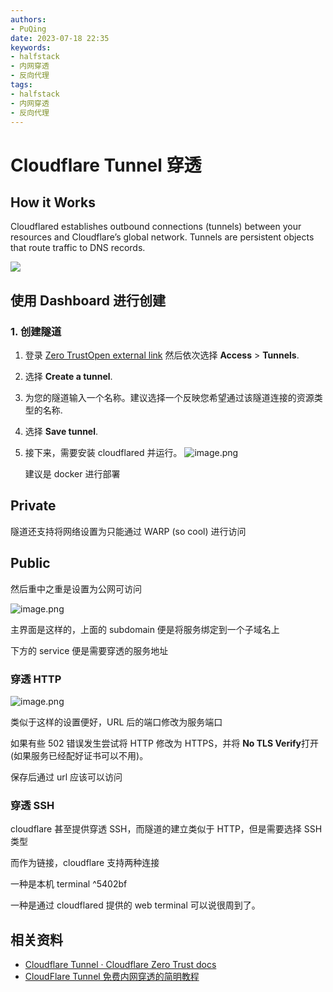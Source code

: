 ```yaml
---
authors:
- PuQing
date: 2023-07-18 22:35
keywords:
- halfstack
- 内网穿透
- 反向代理
tags:
- halfstack
- 内网穿透
- 反向代理
---
```

# Cloudflare Tunnel 穿透

## How it Works

Cloudflared establishes outbound connections (tunnels) between your resources and Cloudflare’s global network. Tunnels are persistent objects that route traffic to DNS records.

![](https://developers.cloudflare.com/assets/handshake_hufad68abf6107ffc2ef859ebe1b42b6e2_299675_1768x1102_resize_q75_box-3f75968f.jpg)

## 使用 Dashboard 进行创建

### 1. 创建隧道


<!--truncate-->
1. 登录 [Zero TrustOpen external link](https://one.dash.cloudflare.com/) 然后依次选择 **Access** > **Tunnels**.

2. 选择 **Create a tunnel**.

3. 为您的隧道输入一个名称。建议选择一个反映您希望通过该隧道连接的资源类型的名称.

4. 选择 **Save tunnel**.

5. 接下来，需要安装 cloudflared 并运行。
   ![image.png](https://images.puqing.work/2023/08/02/64ca10dc38399.webp)

   建议是 docker 进行部署

## Private

隧道还支持将网络设置为只能通过 WARP (so cool) 进行访问

## Public

然后重中之重是设置为公网可访问

![image.png](https://images.puqing.work/2023/08/02/64ca10e94b810.webp)

主界面是这样的，上面的 subdomain 便是将服务绑定到一个子域名上

下方的 service 便是需要穿透的服务地址

### 穿透 HTTP

![image.png](https://images.puqing.work/2023/08/02/64ca10f2ea163.webp)

类似于这样的设置便好，URL 后的端口修改为服务端口

如果有些 502 错误发生尝试将 HTTP 修改为 HTTPS，并将 **No TLS Verify**打开 (如果服务已经配好证书可以不用)。

保存后通过 url 应该可以访问

### 穿透 SSH

cloudflare 甚至提供穿透 SSH，而隧道的建立类似于 HTTP，但是需要选择 SSH 类型

而作为链接，cloudflare 支持两种连接

一种是本机 terminal ^5402bf

一种是通过 cloudflared 提供的 web terminal 可以说很周到了。

## 相关资料

- [Cloudflare Tunnel · Cloudflare Zero Trust docs](https://developers.cloudflare.com/cloudflare-one/connections/connect-networks/)
- [CloudFlare Tunnel 免费内网穿透的简明教程](https://sspai.com/post/79278#!)
